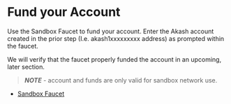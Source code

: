 # Fund your Account

Use the Sandbox Faucet to fund your account.  Enter the Akash account created in the prior step (I.e. akash1xxxxxxxxx address) as prompted within the faucet.

We will verify that the faucet properly funded the account in an upcoming, later section.

> _**NOTE**_ - account and funds are only valid for sandbox network use.

* [Sandbox Faucet](http://faucet.sandbox.ny.aksh.pw/)


